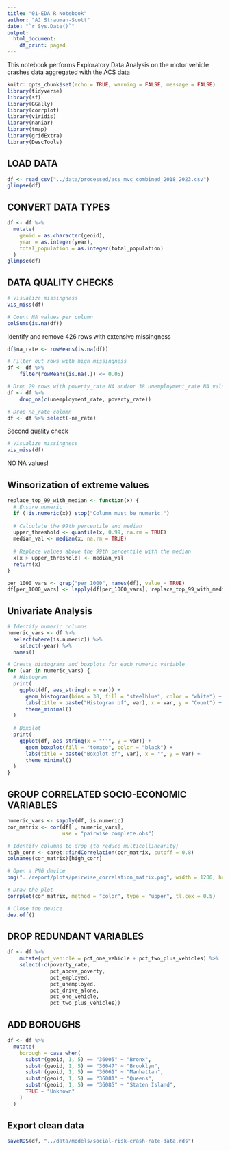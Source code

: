 ```yaml
---
title: "01-EDA R Notebook"
author: "AJ Strauman-Scott"
date: "`r Sys.Date()`"
output:
  html_document:
    df_print: paged
---
```


This notebook performs Exploratory Data Analysis on the motor vehicle crashes data aggregated with the ACS data

```r
knitr::opts_chunk$set(echo = TRUE, warning = FALSE, message = FALSE)
library(tidyverse)
library(sf)
library(GGally)
library(corrplot)
library(viridis)
library(naniar)
library(tmap)
library(gridExtra)
library(DescTools)
```

## LOAD DATA

```r
df <- read_csv("../data/processed/acs_mvc_combined_2018_2023.csv")
glimpse(df)
```

## CONVERT DATA TYPES

```r
df <- df %>%
  mutate(
    geoid = as.character(geoid),
    year = as.integer(year),
    total_population = as.integer(total_population)
  )
glimpse(df)
```

## DATA QUALITY CHECKS

```r
# Visualize missingness
vis_miss(df)

# Count NA values per column
colSums(is.na(df))
```
Identify and remove 426 rows with extensive missingness

```r
df$na_rate <- rowMeans(is.na(df))

# Filter out rows with high missingness
df <- df %>%
    filter(rowMeans(is.na(.)) <= 0.05)

# Drop 29 rows with poverty_rate NA and/or 38 unemployment_rate NA values
df <- df %>%
    drop_na(c(unemployment_rate, poverty_rate))

# Drop na_rate column
df <- df %>% select(-na_rate)
```
 
Second quality check
 
```r
# Visualize missingness
vis_miss(df)
```
NO NA values!


## Winsorization of extreme values

```r
replace_top_99_with_median <- function(x) {
  # Ensure numeric
  if (!is.numeric(x)) stop("Column must be numeric.")
  
  # Calculate the 99th percentile and median
  upper_threshold <- quantile(x, 0.99, na.rm = TRUE)
  median_val <- median(x, na.rm = TRUE)
  
  # Replace values above the 99th percentile with the median
  x[x > upper_threshold] <- median_val
  return(x)
}

per_1000_vars <- grep("per_1000", names(df), value = TRUE)
df[per_1000_vars] <- lapply(df[per_1000_vars], replace_top_99_with_median)
```

## Univariate Analysis

```r
# Identify numeric columns
numeric_vars <- df %>% 
  select(where(is.numeric)) %>% 
    select(-year) %>%
  names()

# Create histograms and boxplots for each numeric variable
for (var in numeric_vars) {
  # Histogram
  print(
    ggplot(df, aes_string(x = var)) +
      geom_histogram(bins = 30, fill = "steelblue", color = "white") +
      labs(title = paste("Histogram of", var), x = var, y = "Count") +
      theme_minimal()
  )
  
  # Boxplot
  print(
    ggplot(df, aes_string(x = "''", y = var)) +
      geom_boxplot(fill = "tomato", color = "black") +
      labs(title = paste("Boxplot of", var), x = "", y = var) +
      theme_minimal()
  )
}
```

## GROUP CORRELATED SOCIO-ECONOMIC VARIABLES

```r
numeric_vars <- sapply(df, is.numeric)
cor_matrix <- cor(df[ , numeric_vars], 
                  use = "pairwise.complete.obs")

# Identify columns to drop (to reduce multicollinearity)
high_corr <- caret::findCorrelation(cor_matrix, cutoff = 0.8)
colnames(cor_matrix)[high_corr]

# Open a PNG device
png("../report/plots/pairwise_correlation_matrix.png", width = 1200, height = 1000, res = 300)

# Draw the plot
corrplot(cor_matrix, method = "color", type = "upper", tl.cex = 0.5)

# Close the device
dev.off()
```
## DROP REDUNDANT VARIABLES

```r
df <- df %>%
    mutate(pct_vehicle = pct_one_vehicle + pct_two_plus_vehicles) %>%
    select(-c(poverty_rate,
              pct_above_poverty,
              pct_employed,
              pct_unemployed,
              pct_drive_alone,
              pct_one_vehicle,
              pct_two_plus_vehicles)) 
```

## ADD BOROUGHS

```r
df <- df %>%
  mutate(
    borough = case_when(
      substr(geoid, 1, 5) == "36005" ~ "Bronx",
      substr(geoid, 1, 5) == "36047" ~ "Brooklyn",
      substr(geoid, 1, 5) == "36061" ~ "Manhattan",
      substr(geoid, 1, 5) == "36081" ~ "Queens",
      substr(geoid, 1, 5) == "36085" ~ "Staten Island",
      TRUE ~ "Unknown"
    )
  )

```

## Export clean data

```r
saveRDS(df, "../data/models/social-risk-crash-rate-data.rds")
```